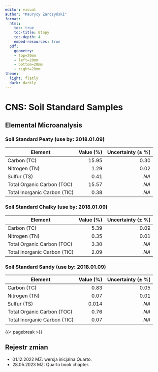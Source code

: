 ```yaml
---
editor: visual
author: "Maurycy Żarczyński"
format:
  html:
    toc: true
    toc-title: Etapy
    toc-depth: 4
    embed-resources: true
  pdf:
    geometry: 
    - top=20mm
    - left=20mm
    - bottom=20mm
    - right=20mm
theme:
  light: flatly
  dark: darkly
---
```


# CNS: Soil Standard Samples

## Elemental Microanalysis

### Soil Standard Peaty (use by: 2018.01.09)

| Element                      | Value (%) | Uncertainty (± %) |
|------------------------------|----------:|------------------:|
| Carbon (TC)                  |     15.95 |              0.30 |
| Nitrogen (TN)                |      1.29 |              0.02 |
| Sulfur (TS)                  |      0.41 |              *NA* |
| Total Organic Carbon (TOC)   |     15.57 |              *NA* |
| Total Inorganic Carbon (TIC) |      0.38 |              *NA* |

### Soil Standard Chalky (use by: 2018.01.09)

| Element                      | Value (%) | Uncertainty (± %) |
|------------------------------|----------:|------------------:|
| Carbon (TC)                  |      5.39 |              0.09 |
| Nitrogen (TN)                |      0.35 |              0.01 |
| Total Organic Carbon (TOC)   |      3.30 |              *NA* |
| Total Inorganic Carbon (TIC) |      2.09 |              *NA* |

### Soil Standard Sandy (use by: 2018.01.09)

| Element                      | Value (%) | Uncertainty (± %) |
|------------------------------|----------:|------------------:|
| Carbon (TC)                  |      0.83 |              0.05 |
| Nitrogen (TN)                |      0.07 |              0.01 |
| Sulfur (TS)                  |     0.014 |              *NA* |
| Total Organic Carbon (TOC)   |      0.76 |              *NA* |
| Total Inorganic Carbon (TIC) |      0.07 |              *NA* |

{{< pagebreak >}}

## Rejestr zmian

-   01.12.2022 MZ: wersja inicjalna Quarto.
-   28.05.2023 MZ: Quarto book chapter.
